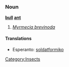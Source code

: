 ===Noun===
'''[[bull]] [[ant]]'''

# ''[[Myrmecia brevinoda]]''

====Translations====
*Esperanto: [[soldatformiko]]

[[Category:Insects]]